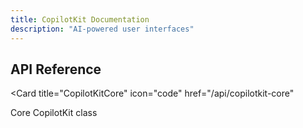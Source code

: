 ```yaml
---
title: CopilotKit Documentation
description: "AI-powered user interfaces"
---
```


## API Reference

<Card
  title="CopilotKitCore"
  icon="code"
  href="/api/copilotkit-core"
>
  Core CopilotKit class
</Card>